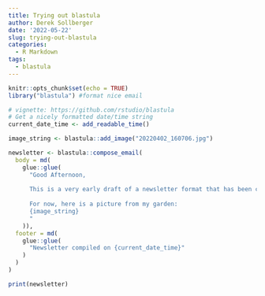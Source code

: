 ```yaml
---
title: Trying out blastula
author: Derek Sollberger
date: '2022-05-22'
slug: trying-out-blastula
categories:
  - R Markdown
tags:
  - blastula
---
```


```r
knitr::opts_chunk$set(echo = TRUE)
library("blastula") #format nice email
```

```r
# vignette: https://github.com/rstudio/blastula
# Get a nicely formatted date/time string
current_date_time <- add_readable_time()

image_string <- blastula::add_image("20220402_160706.jpg")
```

```r
newsletter <- blastula::compose_email(
  body = md(
    glue::glue(
      "Good Afternoon,
      
      This is a very early draft of a newsletter format that has been created with the R programming language using the `blastula` package.
      
      For now, here is a picture from my garden:
      {image_string}
      "
    )),
  footer = md(
    glue::glue(
      "Newsletter compiled on {current_date_time}"
    )
  )
)
```

```r
print(newsletter)
```


